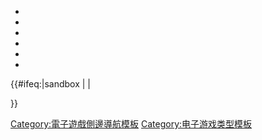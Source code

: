{{Documentation subpage}}

<!-- 在本行下編輯模板說明 -->

* {{tiw|Video RPG}}
* {{tiw|VG Strategy}}
* {{tiw|RPG}}
* {{tiw|Wargaming}}
* {{tiw|VG Simulation}}
* {{tiw|Views}}

<includeonly>{{#ifeq:{{SUBPAGENAME}}|sandbox | |
<!-- 本行下加入模板的分類，跨維基連結加入Wikidata（參見[[Wikipedia:Wikidata]]） -->

[[Category:電子遊戲側邊導航模板]]
[[Category:电子游戏类型模板]]

}}</includeonly>